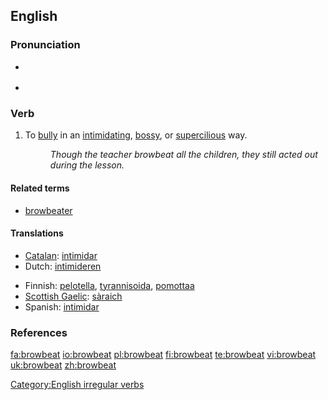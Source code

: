 ==English==

===Pronunciation===
* {{a|RP|US}} {{IPA|/ˈbrɑʊ.biːt/}}
* {{audio|en-us-browbeat.ogg|Audio (US)}}

===Verb===
{{en-verb|browbeats|browbeating|browbeat|browbeaten}}

# {{transitive}} To [[bully]] in an [[intimidating]], [[bossy]], or [[supercilious]] way.
#:''Though the teacher browbeat all the children, they still acted out during the lesson.'' 

====Related terms====
* [[browbeater]]

====Translations====
{{top}}
* [[Catalan]]: [[intimidar]]
* Dutch: [[intimideren]]
{{mid}}
* Finnish: [[pelotella]], [[tyrannisoida]], [[pomottaa]]
* [[Scottish Gaelic]]: [[sàraich]]
* Spanish: [[intimidar]]
{{bottom}}

===References===
{{R:Century 1911}}
{{R:Webster 1913}}

[[Category:English irregular verbs]]

[[fa:browbeat]]
[[io:browbeat]]
[[pl:browbeat]]
[[fi:browbeat]]
[[te:browbeat]]
[[vi:browbeat]]
[[uk:browbeat]]
[[zh:browbeat]]
